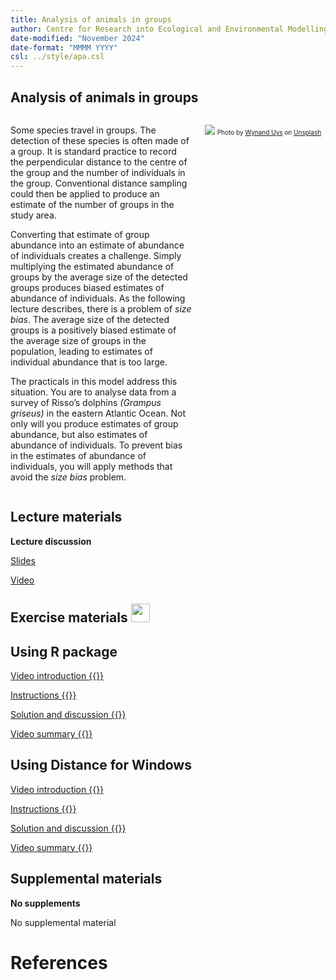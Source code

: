 ```yaml
---
title: Analysis of animals in groups
author: Centre for Research into Ecological and Environmental Modelling <br> **University of St Andrews**
date-modified: "November 2024"
date-format: "MMMM YYYY"
csl: ../style/apa.csl
---
```


## Analysis of animals in groups


::: columns

::: {.column width="60%"}
Some species travel in groups. The detection of these species is often made of a group. It is standard practice to record the perpendicular distance to the centre of the group and the number of individuals in the group. Conventional distance sampling could then be applied to produce an estimate of the number of groups in the study area.

Converting that estimate of group abundance into an estimate of abundance of individuals creates a challenge. Simply multiplying the estimated abundance of groups by the average size of the detected groups produces biased estimates of abundance of individuals. As the following lecture describes, there is a problem of *size bias*. The average size of the detected groups is a positively biased estimate of the average size of groups in the population, leading to estimates of individual abundance that is too large.

The practicals in this model address this situation. You are to analyse data from a survey of Risso's dolphins *(Grampus griseus)* in the eastern Atlantic Ocean. Not only will you produce estimates of group abundance, but also estimates of abundance of individuals. To prevent bias in the estimates of abundance of individuals, you will apply methods that avoid the *size bias* problem.
:::

::: {.column width="40%"}
![](dolphins-unsplash.jpg)
<font size=-2>Photo by <a href="https://unsplash.com/@wynand_uys?utm_content=creditCopyText&utm_medium=referral&utm_source=unsplash">Wynand Uys</a> on <a href="https://unsplash.com/photos/six-dolphins-at-calm-water-0_32AIxy1Hk?utm_content=creditCopyText&utm_medium=referral&utm_source=unsplash">Unsplash</a></font>
  

:::

:::

## Lecture materials
::: slide-deck
**Lecture discussion**

::: slides
[Slides](Mod9-2023-clusters.pdf)
:::

::: video
[Video](https://youtu.be/2vhervI6QAc)
:::
:::

## Exercise materials ![](../style/icons/application-exercise.png){height=30}

::::: {.panel-tabset .nav-pills}


## Using R package

::: video
[Video introduction  {{<fa brands r-project>}} ](https://youtu.be/rAtfUb08xLw)
:::

::: instructions
[Instructions  {{<fa brands r-project>}}](R-prac/Pr9-instructions.qmd)
:::

::: instructions
[Solution and discussion  {{<fa brands r-project>}}](R-prac/Prac9_solution.qmd)
:::

::: video
[Video summary  {{<fa brands r-project>}}](https://youtu.be/xVaeDjIhmgU)
:::

## Using Distance for Windows

::: video
[Video introduction  {{<fa brands windows>}}](https://youtu.be/3Jl7B_zhWd8)
:::

::: instructions
[Instructions  {{<fa brands windows>}}](DistWin-prac/Pr9-instructions-DistWin.qmd)
:::

::: instructions
[Solution and discussion  {{<fa brands windows>}}](DistWin-prac/Pr9-solution-DistWin.qmd)
:::

::: video
[Video summary  {{<fa brands windows>}}](https://youtu.be/5ACJPzKcIUY)
:::

:::::


## Supplemental materials
::: homework
**No supplements**

::: instructions
No supplemental material
:::
:::

# References
